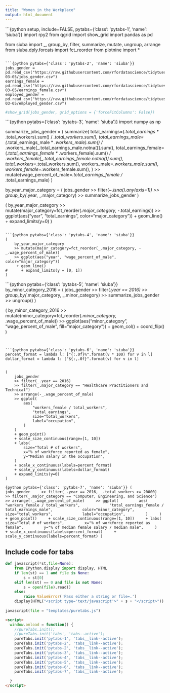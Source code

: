 ```yaml
---
title: "Women in the Workplace"
output: html_document
---
```


```{python setup, include=FALSE, pytabs={'class': 'pytabs-1', 'name': 'siuba'}}
import rpy2
from qgrid import show_grid
import pandas as pd

from siuba import _, group_by, filter, summarize, mutate, ungroup, arrange
from siuba.dply.forcats import fct_reorder
from plotnine import *

```

```{python pytabs={'class': 'pytabs-2', 'name': 'siuba'}}
jobs_gender = pd.read_csv("https://raw.githubusercontent.com/rfordatascience/tidytuesday/master/data/2019/2019-03-05/jobs_gender.csv")
earnings_female = pd.read_csv("https://raw.githubusercontent.com/rfordatascience/tidytuesday/master/data/2019/2019-03-05/earnings_female.csv") 
employed_gender = pd.read_csv("https://raw.githubusercontent.com/rfordatascience/tidytuesday/master/data/2019/2019-03-05/employed_gender.csv") 
```

```python
#show_grid(jobs_gender, grid_options = {'forceFitColumns': False})
```

```{python pytabs={'class': 'pytabs-3', 'name': 'siuba'}}
import numpy as np

summarize_jobs_gender = (
    summarize(
        total_earnings=(_.total_earnings * _.total_workers).sum()
        / _.total_workers.sum(),
        total_earnings_male=(_.total_earnings_male * _.workers_male).sum()
        / _.workers_male[_.total_earnings_male.notna()].sum(),
        total_earnings_female=(_.total_earnings_female * _.workers_female).sum()
        / _.workers_female[_.total_earnings_female.notna()].sum(),
        total_workers=_.total_workers.sum(),
        workers_male=_.workers_male.sum(),
        workers_female=_.workers_female.sum(),
    )
    >> mutate(wage_percent_of_male=_.total_earnings_female / _.total_earnings_male)
)


by_year_major_category = (
    jobs_gender
    >> filter(~_.isna().any(axis=1))
    >> group_by(_.year, _.major_category)
    >> summarize_jobs_gender
)

(
    by_year_major_category
    >> mutate(major_category=fct_reorder(_.major_category, -_.total_earnings))
    >> ggplot(aes("year", "total_earnings", color="major_category"))
    + geom_line()
    + expand_limits(y=0)
)
```

```{python pytabs={'class': 'pytabs-4', 'name': 'siuba'}}
(
    by_year_major_category
    >> mutate(major_category=fct_reorder(_.major_category, -_.wage_percent_of_male))
    >> ggplot(aes("year", "wage_percent_of_male", color="major_category"))
     + geom_line()
#      + expand_limits(y = [0, 1])
)
```

```{python pytabs={'class': 'pytabs-5', 'name': 'siuba'}}
by_minor_category_2016 = (
    jobs_gender
    >> filter(_.year == 2016)
    >> group_by(_.major_category, _.minor_category)
    >> summarize_jobs_gender
    >> ungroup()
)

(
    by_minor_category_2016
    >> mutate(minor_category=fct_reorder(_.minor_category, _.wage_percent_of_male))
    >> ggplot(aes("minor_category", "wage_percent_of_male", fill="major_category"))
    + geom_col()
    + coord_flip()
)
```


```{python pytabs={'class': 'pytabs-6', 'name': 'siuba'}}
percent_format = lambda l: ["{:.0f}%".format(v * 100) for v in l]
dollar_format = lambda l: ["${:,.0f}".format(v) for v in l]


(
    jobs_gender
    >> filter(_.year == 2016)
    >> filter(_.major_category == "Healthcare Practitioners and Technical")
    >> arrange(-_.wage_percent_of_male)
    >> ggplot(
        aes(
            "workers_female / total_workers",
            "total_earnings",
            size="total_workers",
            label="occupation",
        )
    )
    + geom_point()
    + scale_size_continuous(range=[1, 10])
    + labs(
        size="Total # of workers",
        x="% of workforce reported as female",
        y="Median salary in the occupation",
    )
    + scale_x_continuous(labels=percent_format)
    + scale_y_continuous(labels=dollar_format)
    + expand_limits(y=0)
)
```

```{python pytabs={'class': 'pytabs-7', 'name': 'siuba'}}
(
    jobs_gender
    >> filter(_.year == 2016, _.total_workers >= 20000)
    >> filter(_.major_category == "Computer, Engineering, and Science")
    >> arrange(-_.wage_percent_of_male)
    >> ggplot(
        aes(
            "workers_female / total_workers",
            "total_earnings_female / total_earnings_male",
            color="minor_category",
            size="total_workers",
            label="occupation",
        )
    )
    + geom_point()
    + scale_size_continuous(range=[1, 10])
    + labs(
        size="Total # of workers",
        x="% of workforce reported as female",
        y="% of median female salary / median male",
    )
    + scale_x_continuous(labels=percent_format)
    + scale_y_continuous(labels=percent_format)
)
```

## Include code for tabs

```python
def javascript(*st,file=None):
    from IPython.display import display, HTML
    if len(st) == 1 and file is None:
        s = st[0]
    elif len(st) == 0 and file is not None:
        s = open(file).read()
    else:
        raise ValueError('Pass either a string or file=.')
    display(HTML("<script type='text/javascript'>" + s + "</script>"))
    
javascript(file = "templates/puretabs.js")
```

```html
<script>
  window.onload = function() {
    //pureTabs.init();
    //pureTabs.init('tabs', 'tabs--active');
    pureTabs.init('pytabs-1', 'tabs__link--active');
    pureTabs.init('pytabs-2', 'tabs__link--active');      
    pureTabs.init('pytabs-2', 'tabs__link--active');      
    pureTabs.init('pytabs-3', 'tabs__link--active');      
    pureTabs.init('pytabs-4', 'tabs__link--active');      
    pureTabs.init('pytabs-5', 'tabs__link--active');      
    pureTabs.init('pytabs-6', 'tabs__link--active');      
    pureTabs.init('pytabs-7', 'tabs__link--active');      

  }
</script>

```

